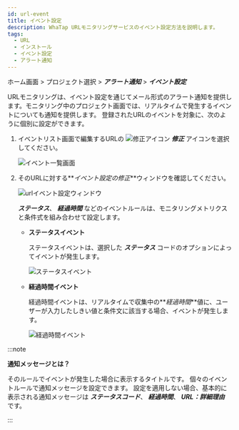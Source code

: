 ```yaml
---
id: url-event
title: イベント設定
description: WhaTap URLモニタリングサービスのイベント設定方法を説明します。
tags:
  - URL
  - インストール
  - イベント設定
  - アラート通知
---
```


ホーム画面 > プロジェクト選択 > **_アラート通知_** > **_イベント設定_**

URLモニタリングは、イベント設定を通じてメール形式のアラート通知を提供します。モニタリング中のプロジェクト画面では、リアルタイムで発生するイベントについても通知を提供します。 登録されたURLのイベントを対象に、次のように個別に設定ができます。 

1.  イベントリスト画面で編集するURLの ![修正アイコン](/img/ico-edit.svg) **_修正_** アイコンを選択してください。

    ![イベント一覧画面](/img/url-event.png)

2.  そのURLに対する**_イベント設定の修正_**ウィンドウを確認してください。 

    ![urlイベント設定ウィンドウ](/img/url-event-mod.png)

    **_ステータス_**、 **_経過時間_** などのイベントルールは、モニタリングメトリクスと条件式を組み合わせて設定します。 

    -   **ステータスイベント**

        ステータスイベントは、選択した **_ステータス_** コードのオプションによってイベントが発生します。

        ![ステータスイベント](https://img.whatap.io/media/user_guide_url/alert/alert_status.png)

    -   **経過時間イベント**

        経過時間イベントは、リアルタイムで収集中の**_経過時間_**値に、ユーザーが入力したしきい値と条件文に該当する場合、イベントが発生します。

        ![経過時間イベント](https://img.whatap.io/media/user_guide_url/alert/alert_elapsed.png)

:::note 

**通知メッセージとは？**

そのルールでイベントが発生した場合に表示するタイトルです。 個々のイベントルールで通知メッセージを設定できます。 設定を適用しない場合、基本的に表示される通知メッセージは **_ステータスコード_**、 **_経過時間_**、 **_URL：詳細理由_** です。

:::
